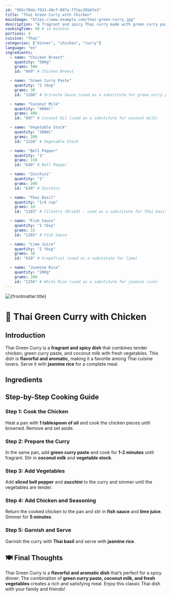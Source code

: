 ```yaml
---
id: "995c78da-f933-48cf-897a-ff2ac35bbfe3"
title: "Thai Green Curry with Chicken"
mainImage: "https://www.example.com/thai-green-curry.jpg"
description: "A fragrant and spicy Thai curry made with green curry paste, coconut milk, and tender chicken, served with jasmine rice."
cookingTime: 40 # in minutes
portions: 4
cuisine: "Thai"
categories: ["dinner", "chicken", "curry"]
language: "en"
ingredients:
  - name: "Chicken Breast"
    quantity: "500g"
    grams: 500
    id: "669" # Chicken Breast

  - name: "Green Curry Paste"
    quantity: "2 tbsp"
    grams: 30
    id: "1298" # Sriracha Sauce (used as a substitute for green curry paste)

  - name: "Coconut Milk"
    quantity: "400ml"
    grams: 400
    id: "897" # Coconut Oil (used as a substitute for coconut milk)

  - name: "Vegetable Stock"
    quantity: "200ml"
    grams: 200
    id: "1228" # Vegetable Stock

  - name: "Bell Pepper"
    quantity: "1"
    grams: 150
    id: "640" # Bell Pepper

  - name: "Zucchini"
    quantity: "1"
    grams: 200
    id: "639" # Zucchini

  - name: "Thai Basil"
    quantity: "1/4 cup"
    grams: 10
    id: "1183" # Cilantro (Dried) - used as a substitute for Thai basil

  - name: "Fish Sauce"
    quantity: "1 tbsp"
    grams: 15
    id: "1285" # Fish Sauce

  - name: "Lime Juice"
    quantity: "2 tbsp"
    grams: 30
    id: "628" # Grapefruit (used as a substitute for lime)

  - name: "Jasmine Rice"
    quantity: "200g"
    grams: 200
    id: "1256" # White Rice (used as a substitute for jasmine rice)
---
```



<img src={frontmatter.mainImage} alt={frontmatter.title} />

# 🍛 Thai Green Curry with Chicken

<RecipeRating slug={frontmatter.slug} />

## Introduction

Thai Green Curry is a **fragrant and spicy dish** that combines tender chicken, green curry paste, and coconut milk with fresh vegetables. This dish is **flavorful and aromatic**, making it a favorite among Thai cuisine lovers. Serve it with **jasmine rice** for a complete meal.

## Ingredients

<IngredientsList
  ingredients={frontmatter.ingredients}
  portions={frontmatter.portions}
/>

## Step-by-Step Cooking Guide

### Step 1: Cook the Chicken

Heat a pan with **1 tablespoon of oil** and cook the chicken pieces until browned. Remove and set aside.

<CookingStep action="frying" />

### Step 2: Prepare the Curry

In the same pan, add **green curry paste** and cook for **1-2 minutes** until fragrant. Stir in **coconut milk** and **vegetable stock**.

<CookingStep action="stewing" />

### Step 3: Add Vegetables

Add **sliced bell pepper** and **zucchini** to the curry and simmer until the vegetables are tender.

<CookingStep action="stewing" />

### Step 4: Add Chicken and Seasoning

Return the cooked chicken to the pan and stir in **fish sauce** and **lime juice**. Simmer for **5 minutes**.

<CookingStep action="stewing" />

### Step 5: Garnish and Serve

Garnish the curry with **Thai basil** and serve with **jasmine rice**.

## 🍽 Final Thoughts

Thai Green Curry is a **flavorful and aromatic dish** that’s perfect for a spicy dinner. The combination of **green curry paste, coconut milk, and fresh vegetables** creates a rich and satisfying meal. Enjoy this classic Thai dish with your family and friends!

<NutritionFacts ingredients={frontmatter.ingredients} />
